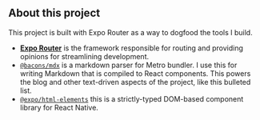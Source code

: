 ## About this project

This project is built with Expo Router as a way to dogfood the tools I build.

- [**Expo Router**](https://docs.expo.dev/routing/introduction/) is the framework responsible for routing and providing opinions for streamlining development.
- [`@bacons/mdx`](https://github.com/evanbacon/expo-mdx) is a markdown parser for Metro bundler. I use this for writing Markdown that is compiled to React components. This powers the blog and other text-driven aspects of the project, like this bulleted list.
- [`@expo/html-elements`](https://www.npmjs.com/package/@expo/html-elements) this is a strictly-typed DOM-based component library for React Native.

